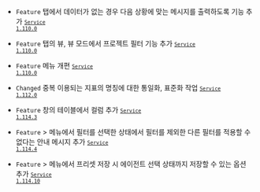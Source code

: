 
- <code class="Feature">Feature</code> <Cmdname sid="transaction_log" className="uitext" /> 탭에서 데이터가 없는 경우 다음 상황에 맞는 메시지를 출력하도록 기능 추가 <code class='changelog-service'><a href="../release-notes/service/service-1_110_x"><code class='changelog-service'>Service 1.110.0​</code></a></code>

- <code class="Feature">Feature</code> <Cmdname sid="multi_transaction" className="uitext" /> 탭의 <Cmdname sid="table" className="uitext" /> 뷰, <Cmdname sid="BTN06296" className="uitext" /> 뷰 모드에서 프로젝트 필터 기능 추가 <code class='changelog-service'><a href="../release-notes/service/service-1_110_x"><code class='changelog-service'>Service 1.110.0​</code></a></code>

- <code class="Feature">Feature</code> <Cmdname sid="application_dashboard" className="uitext" /> 메뉴 개편 <code class='changelog-service'><a href="../release-notes/service/service-1_110_x"><code class='changelog-service'>Service 1.110.0​</code></a></code>

- <code class="Changed">Changed</code> 중복 이용되는 지표의 명칭에 대한 통일화, 표준화 작업 <code class='changelog-service'><a href="../release-notes/service/service-1_112_x"><code class='changelog-service'>Service 1.112.0​</code></a></code>

- <code class="Feature">Feature</code> <Cmdname sid="TTL06209" className="uitext" /> 창의 테이블에서 <Cmdname sid="errClass" className="uitext" /> 컬럼 추가 <code class='changelog-service'><a href="../release-notes/service/service-1_114_x"><code class='changelog-service'>Service 1.114.3​</code></a></code>

- <code class="Feature">Feature</code> <Cmdname sid="side_analysis" className="uitext" /> &gt; <Cmdname sid="side_txSearch" className="uitext" /> 메뉴에서 <Cmdname sid="multi_transaction_id" className="uitext" /> 필터를 선택한 상태에서 <Cmdname sid="txid" className="uitext" /> 필터를 제외한 다른 필터를 적용할 수 없다는 안내 메시지 추가 <code class='changelog-service'><a href="../release-notes/service/service-1_114_x"><code class='changelog-service'>Service 1.114.4​</code></a></code>

- <code class="Feature">Feature</code> <Cmdname sid="side_dashboard" className="uitext" /> &gt; <Cmdname sid="application_dashboard" className="uitext" /> 메뉴에서 프리셋 저장 시 에이전트 선택 상태까지 저장할 수 있는 옵션 추가 <code class='changelog-service'><a href="../release-notes/service/service-1_114_x"><code class='changelog-service'>Service 1.114.10​</code></a></code>

